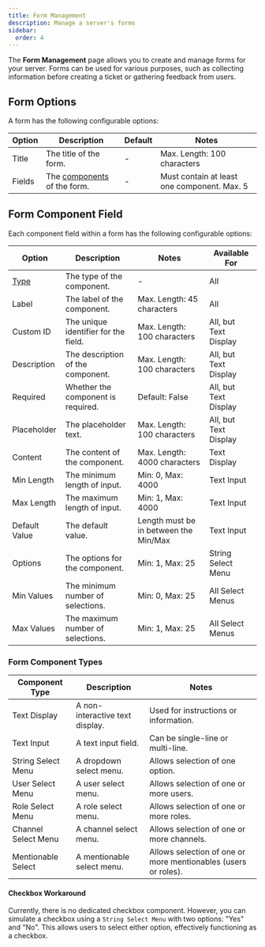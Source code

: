 ```yaml
---
title: Form Management
description: Manage a server's forms
sidebar:
  order: 4
---
```



The **Form Management** page allows you to create and manage forms for your server. Forms can be used for various purposes,
such as collecting information before creating a ticket or gathering feedback from users.

## Form Options

A form has the following configurable options:

| Option | Description                                          | Default | Notes                                       |
| ------ | ---------------------------------------------------- | ------- | ------------------------------------------- |
| Title  | The title of the form.                               | -       | Max. Length: 100 characters                 |
| Fields | The [components](#form-component-field) of the form. | -       | Must contain at least one component. Max. 5 |

## Form Component Field

Each component field within a form has the following configurable options:

| Option                        | Description                          | Notes                                 | Available For         |
| ----------------------------- | ------------------------------------ | ------------------------------------- | --------------------- |
| [Type](#form-component-types) | The type of the component.           | -                                     | All                   |
| Label                         | The label of the component.          | Max. Length: 45 characters            | All                   |
| Custom ID                     | The unique identifier for the field. | Max. Length: 100 characters           | All, but Text Display |
| Description                   | The description of the component.    | Max. Length: 100 characters           | All, but Text Display |
| Required                      | Whether the component is required.   | Default: False                        | All, but Text Display |
| Placeholder                   | The placeholder text.                | Max. Length: 100 characters           | All, but Text Display |
| Content                       | The content of the component.        | Max. Length: 4000 characters          | Text Display          |
| Min Length                    | The minimum length of input.         | Min: 0, Max: 4000                     | Text Input            |
| Max Length                    | The maximum length of input.         | Min: 1, Max: 4000                     | Text Input            |
| Default Value                 | The default value.                   | Length must be in between the Min/Max | Text Input            |
| Options                       | The options for the component.       | Min: 1, Max: 25                       | String Select Menu    |
| Min Values                    | The minimum number of selections.    | Min: 0, Max: 25                       | All Select Menus      |
| Max Values                    | The maximum number of selections.    | Min: 1, Max: 25                       | All Select Menus      |

### Form Component Types

| Component Type      | Description                     | Notes                                                          |
| ------------------- | ------------------------------- | -------------------------------------------------------------- |
| Text Display        | A non-interactive text display. | Used for instructions or information.                          |
| Text Input          | A text input field.             | Can be single-line or multi-line.                              |
| String Select Menu  | A dropdown select menu.         | Allows selection of one option.                                |
| User Select Menu    | A user select menu.             | Allows selection of one or more users.                         |
| Role Select Menu    | A role select menu.             | Allows selection of one or more roles.                         |
| Channel Select Menu | A channel select menu.          | Allows selection of one or more channels.                      |
| Mentionable Select  | A mentionable select menu.      | Allows selection of one or more mentionables (users or roles). |

#### Checkbox Workaround

Currently, there is no dedicated checkbox component. However, you can simulate a checkbox using a `String Select Menu` with two options: "Yes" and "No". This allows users to select either option, effectively functioning as a checkbox.
